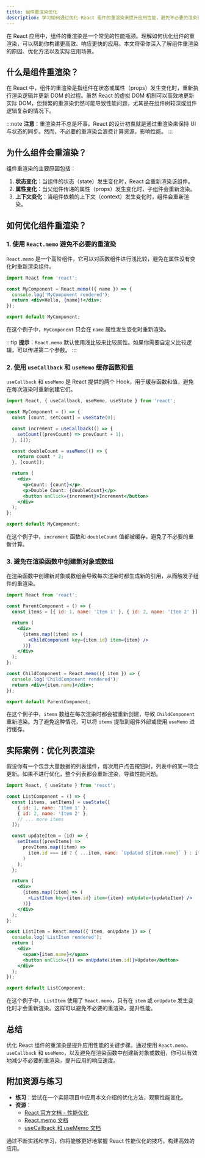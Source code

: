 ```yaml
---
title: 组件重渲染优化
description: 学习如何通过优化 React 组件的重渲染来提升应用性能，避免不必要的渲染开销。
---
```


在 React 应用中，组件的重渲染是一个常见的性能瓶颈。理解如何优化组件的重渲染，可以帮助你构建更高效、响应更快的应用。本文将带你深入了解组件重渲染的原因、优化方法以及实际应用场景。

## 什么是组件重渲染？

在 React 中，组件的重渲染是指组件在状态或属性（props）发生变化时，重新执行渲染逻辑并更新 DOM 的过程。虽然 React 的虚拟 DOM 机制可以高效地更新实际 DOM，但频繁的重渲染仍然可能导致性能问题，尤其是在组件树较深或组件逻辑复杂的情况下。

:::note
**注意**：重渲染并不总是坏事。React 的设计初衷就是通过重渲染来保持 UI 与状态的同步。然而，不必要的重渲染会浪费计算资源，影响性能。
:::

## 为什么组件会重渲染？

组件重渲染的主要原因包括：

1. **状态变化**：当组件的状态（state）发生变化时，React 会重新渲染该组件。
2. **属性变化**：当父组件传递的属性（props）发生变化时，子组件会重新渲染。
3. **上下文变化**：当组件依赖的上下文（context）发生变化时，组件会重新渲染。

## 如何优化组件重渲染？

### 1. 使用 `React.memo` 避免不必要的重渲染

`React.memo` 是一个高阶组件，它可以对函数组件进行浅比较，避免在属性没有变化时重新渲染组件。

```jsx
import React from 'react';

const MyComponent = React.memo(({ name }) => {
  console.log('MyComponent rendered');
  return <div>Hello, {name}!</div>;
});

export default MyComponent;
```

在这个例子中，`MyComponent` 只会在 `name` 属性发生变化时重新渲染。

:::tip
**提示**：`React.memo` 默认使用浅比较来比较属性。如果你需要自定义比较逻辑，可以传递第二个参数。
:::

### 2. 使用 `useCallback` 和 `useMemo` 缓存函数和值

`useCallback` 和 `useMemo` 是 React 提供的两个 Hook，用于缓存函数和值，避免在每次渲染时重新创建它们。

```jsx
import React, { useCallback, useMemo, useState } from 'react';

const MyComponent = () => {
  const [count, setCount] = useState(0);

  const increment = useCallback(() => {
    setCount((prevCount) => prevCount + 1);
  }, []);

  const doubleCount = useMemo(() => {
    return count * 2;
  }, [count]);

  return (
    <div>
      <p>Count: {count}</p>
      <p>Double Count: {doubleCount}</p>
      <button onClick={increment}>Increment</button>
    </div>
  );
};

export default MyComponent;
```

在这个例子中，`increment` 函数和 `doubleCount` 值都被缓存，避免了不必要的重新计算。

### 3. 避免在渲染函数中创建新对象或数组

在渲染函数中创建新对象或数组会导致每次渲染时都生成新的引用，从而触发子组件的重渲染。

```jsx
import React from 'react';

const ParentComponent = () => {
  const items = [{ id: 1, name: 'Item 1' }, { id: 2, name: 'Item 2' }];

  return (
    <div>
      {items.map((item) => (
        <ChildComponent key={item.id} item={item} />
      ))}
    </div>
  );
};

const ChildComponent = React.memo(({ item }) => {
  console.log('ChildComponent rendered');
  return <div>{item.name}</div>;
});

export default ParentComponent;
```

在这个例子中，`items` 数组在每次渲染时都会被重新创建，导致 `ChildComponent` 重新渲染。为了避免这种情况，可以将 `items` 提取到组件外部或使用 `useMemo` 进行缓存。

## 实际案例：优化列表渲染

假设你有一个包含大量数据的列表组件，每次用户点击按钮时，列表中的某一项会更新。如果不进行优化，整个列表都会重新渲染，导致性能问题。

```jsx
import React, { useState } from 'react';

const ListComponent = () => {
  const [items, setItems] = useState([
    { id: 1, name: 'Item 1' },
    { id: 2, name: 'Item 2' },
    // ... more items
  ]);

  const updateItem = (id) => {
    setItems((prevItems) =>
      prevItems.map((item) =>
        item.id === id ? { ...item, name: `Updated ${item.name}` } : item
      )
    );
  };

  return (
    <div>
      {items.map((item) => (
        <ListItem key={item.id} item={item} onUpdate={updateItem} />
      ))}
    </div>
  );
};

const ListItem = React.memo(({ item, onUpdate }) => {
  console.log('ListItem rendered');
  return (
    <div>
      <span>{item.name}</span>
      <button onClick={() => onUpdate(item.id)}>Update</button>
    </div>
  );
});

export default ListComponent;
```

在这个例子中，`ListItem` 使用了 `React.memo`，只有在 `item` 或 `onUpdate` 发生变化时才会重新渲染。这样可以避免不必要的重渲染，提升性能。

## 总结

优化 React 组件的重渲染是提升应用性能的关键步骤。通过使用 `React.memo`、`useCallback` 和 `useMemo`，以及避免在渲染函数中创建新对象或数组，你可以有效地减少不必要的重渲染，提升应用的响应速度。

## 附加资源与练习

- **练习**：尝试在一个实际项目中应用本文介绍的优化方法，观察性能变化。
- **资源**：
  - [React 官方文档 - 性能优化](https://reactjs.org/docs/optimizing-performance.html)
  - [React.memo 文档](https://reactjs.org/docs/react-api.html#reactmemo)
  - [useCallback 和 useMemo 文档](https://reactjs.org/docs/hooks-reference.html#usecallback)

通过不断实践和学习，你将能够更好地掌握 React 性能优化的技巧，构建高效的应用。